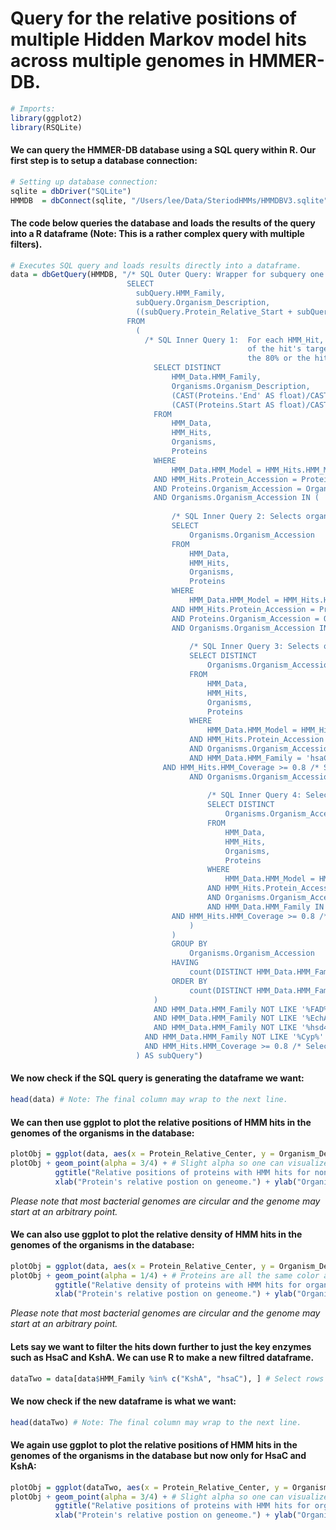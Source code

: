 Query for the relative positions of multiple Hidden Markov model hits across multiple genomes in HMMER-DB.
==========================================================================================================
```r
# Imports:
library(ggplot2)
library(RSQLite)
```

#### We can query the HMMER-DB database using a SQL query within R. Our first step is to setup a database connection:
```r
# Setting up database connection:
sqlite = dbDriver("SQLite")
HMMDB  = dbConnect(sqlite, "/Users/lee/Data/SteriodHMMs/HMMDBV3.sqlite") # Location of HMMER-DB Sqlite database.
```
#### The code below queries the database and loads the results of the query into a R dataframe (Note: This is a rather complex query with multiple filters). 
```r
# Executes SQL query and loads results directly into a dataframe. 
data = dbGetQuery(HMMDB, "/* SQL Outer Query: Wrapper for subquery one that calculates relative protein center from subquery one's relative protein start and stop.*/
                          SELECT
                            subQuery.HMM_Family,
                          	subQuery.Organism_Description,
                          	((subQuery.Protein_Relative_Start + subQuery.Protein_Relative_End) / 2) AS Protein_Relative_Center
                          FROM
                          	(
                              /* SQL Inner Query 1:  For each HMM_Hit, selects the HMM Family name and Organism with the hit and calculates the relative start and stop postions
                                                     of the hit's target protein. Does not select hits for FAD, EchA, hsd4A and Cyp series. The HMM coverage has to be greater
                                                     the 80% or the hit is filtered out. */
                          		SELECT DISTINCT
                          			HMM_Data.HMM_Family,
                          			Organisms.Organism_Description,
                          			(CAST(Proteins.'End' AS float)/CAST(Organisms.Sequence_Length AS float) * 100) as Protein_Relative_End,
                          			(CAST(Proteins.Start AS float)/CAST(Organisms.Sequence_Length AS float) * 100) as Protein_Relative_Start	
                          		FROM
                          			HMM_Data,
                          			HMM_Hits,
                          			Organisms,
                          			Proteins
                          		WHERE
                          			HMM_Data.HMM_Model = HMM_Hits.HMM_Model
                          		AND HMM_Hits.Protein_Accession = Proteins.Protein_Accession
                          		AND Proteins.Organism_Accession = Organisms.Organism_Accession
                          		AND Organisms.Organism_Accession IN (
                          			
                                    /* SQL Inner Query 2: Selects organisms with an completeness (number of HMM families with hits) greater than 60% from organisms with hits for HsaC and KshA*/
                                    SELECT
                          				Organisms.Organism_Accession
                          			FROM
                          				HMM_Data,
                          				HMM_Hits,
                          				Organisms,
                          				Proteins
                          			WHERE
                          				HMM_Data.HMM_Model = HMM_Hits.HMM_Model
                          			AND HMM_Hits.Protein_Accession = Proteins.Protein_Accession
                          			AND Proteins.Organism_Accession = Organisms.Organism_Accession
                          			AND Organisms.Organism_Accession IN (
                          				  
                                        /* SQL Inner Query 3: Selects organisms with hits for HsaC from organism with hits for KshA */
                                        SELECT DISTINCT
                          					Organisms.Organism_Accession
                          				FROM
                          					HMM_Data,
                          					HMM_Hits,
                          					Organisms,
                          					Proteins
                          				WHERE
                          					HMM_Data.HMM_Model = HMM_Hits.HMM_Model
                          				AND HMM_Hits.Protein_Accession = Proteins.Protein_Accession
                          				AND Organisms.Organism_Accession = Proteins.Organism_Accession
                          				AND HMM_Data.HMM_Family = 'hsaC' /* Selects organisms with a hit for HsaC*/
                                  AND HMM_Hits.HMM_Coverage >= 0.8 /* Select only hsaC hits with greater than 80% coverage. */
                          				AND Organisms.Organism_Accession IN (
                  
                            				/* SQL Inner Query 4: Selects organisms with hits for KshA */
                                            SELECT DISTINCT 
                          						Organisms.Organism_Accession
                          					FROM
                          						HMM_Data,
                          						HMM_Hits,
                          						Organisms,
                          						Proteins
                          					WHERE
                          						HMM_Data.HMM_Model = HMM_Hits.HMM_Model
                          					AND HMM_Hits.Protein_Accession = Proteins.Protein_Accession
                          					AND Organisms.Organism_Accession = Proteins.Organism_Accession
                          					AND HMM_Data.HMM_Family IN ('KshA') /* Selects organisms with a hit for KshA*/
                                    AND HMM_Hits.HMM_Coverage >= 0.8 /* Select only KshA hits with greater than 80% coverage. */
                          				)
                          			)
                          			GROUP BY
                          				Organisms.Organism_Accession
                          			HAVING
                          				count(DISTINCT HMM_Data.HMM_Family) >= 13.8 /* Filters out organisms with an completeness (number of HMM families with hits) less than 60%*/
                          			ORDER BY
                          				count(DISTINCT HMM_Data.HMM_Family) ASC
                          		)
                          		AND HMM_Data.HMM_Family NOT LIKE '%FAD%' /* Filters out FADs */
                          		AND HMM_Data.HMM_Family NOT LIKE '%EchA%' /* Filters out EchAs */
                          		AND HMM_Data.HMM_Family NOT LIKE '%hsd4A%' /* Filters out hsd4As */
                              AND HMM_Data.HMM_Family NOT LIKE '%Cyp%' /* Filters out hsd4As */
                              AND HMM_Hits.HMM_Coverage >= 0.8 /* Select only hits with greater than 80% coverage. */
                          	) AS subQuery")
```

#### We now check if the SQL query is generating the dataframe we want:
```r
head(data) # Note: The final column may wrap to the next line.
```

#### We can then use ggplot to plot the relative positions of HMM hits in the genomes of the organisms in the database:
```r
plotObj = ggplot(data, aes(x = Protein_Relative_Center, y = Organism_Description, color = factor(HMM_Family)))
plotObj + geom_point(alpha = 3/4) + # Slight alpha so one can visualize overlaping points better.
          ggtitle("Relative positions of proteins with HMM hits for non-mycobacterium bacteria in the database.") + 
          xlab("Protein's relative postion on geneome.") + ylab("Organism") + labs(colour = "Type of HMM hit") 
```

*Please note that most bacterial genomes are circular and the genome may start at an arbitrary point.*

#### We can also use ggplot to plot the relative density of HMM hits in the genomes of the organisms in the database:
```r
plotObj = ggplot(data, aes(x = Protein_Relative_Center, y = Organism_Description, fill = 'black'))
plotObj + geom_point(alpha = 1/4) + # Proteins are all the same color and we use alpha to highlight areas with a greater number of hit proteins.
          ggtitle("Relative density of proteins with HMM hits for organisms in the database.") + 
          xlab("Protein's relative postion on geneome.") + ylab("Organism") + theme(legend.position = "none")
```

*Please note that most bacterial genomes are circular and the genome may start at an arbitrary point.*

#### Lets say we want to filter the hits down further to just the key enzymes such as HsaC and KshA. We can use R to make a new filtred dataframe.
```r
dataTwo = data[data$HMM_Family %in% c("KshA", "hsaC"), ] # Select rows where the column HMM_Family is equal to KshA or hsaC.
```
#### We now check if the new dataframe is what we want:
```r
head(dataTwo) # Note: The final column may wrap to the next line.
```

#### We again use ggplot to plot the relative positions of HMM hits in the genomes of the organisms in the database but now only for HsaC and KshA:
```r
plotObj = ggplot(dataTwo, aes(x = Protein_Relative_Center, y = Organism_Description, color = factor(HMM_Family)))
plotObj + geom_point(alpha = 3/4) + # Slight alpha so one can visualize overlaping points better.
          ggtitle("Relative positions of proteins with HMM hits for organisms in the database.") + 
          xlab("Protein's relative postion on geneome.") + ylab("Organism") + labs(colour = "Type of HMM hit") 
```
